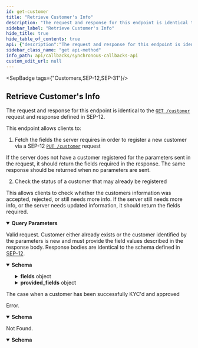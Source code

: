 ```yaml
---
id: get-customer
title: "Retrieve Customer's Info"
description: "The request and response for this endpoint is identical to the"
sidebar_label: "Retrieve Customer's Info"
hide_title: true
hide_table_of_contents: true
api: {"description":"The request and response for this endpoint is identical to the \n[`GET /customer`](https://github.com/stellar/stellar-protocol/blob/master/ecosystem/sep-0012.md#customer-get) \nrequest and response defined in SEP-12.\n\nThis endpoint allows clients to:\n\n  1. Fetch the fields the server requires in order to register a new customer via a SEP-12 \n[`PUT /customer`](https://github.com/stellar/stellar-protocol/blob/master/ecosystem/sep-0012.md#customer-put) request\n\nIf the server does not have a customer registered for the parameters sent in the request, it should return the \nfields required in the response. The same response should be returned when no parameters are sent.\n\n  2. Check the status of a customer that may already be registered\n\nThis allows clients to check whether the customers information was accepted, rejected, or still needs more info. \nIf the server still needs more info, or the server needs updated information, it should return the fields required.\n","tags":["Customers","SEP-12","SEP-31"],"operationId":"getCustomer","parameters":[{"in":"query","name":"id","description":"The ID of the customer as returned in the response of a previous PUT request.","schema":{"type":"string"}},{"in":"query","name":"account","description":"The Stellar or Muxed Account authenticated with the Platform via SEP-10.","schema":{"type":"string"}},{"in":"query","name":"memo","description":"The memo value identifying a customer with a shared account, where the shared account is `account`.","schema":{"type":"string"}},{"in":"query","name":"memo_type","description":"The type of memo used to identify a customer with a shared account.","schema":{"type":"string","enum":["id","hash","text"]}},{"in":"query","name":"type","description":"The type of action the customer is being KYCd for. See the \n[Type Specification](https://github.com/stellar/stellar-protocol/blob/master/ecosystem/sep-0012.md#type-specification)\ndocumented in SEP-12.\n","schema":{"type":"string"}},{"in":"query","name":"lang","description":"Defaults to `en`. Language code specified using ISO 639-1. Human readable descriptions, choices, and \nmessages should be in this language.\n","schema":{"type":"string"}}],"responses":{"200":{"description":"Valid request. Customer either already exists or the customer identified by the parameters is new and must \nprovide the field values described in the response body. Response bodies are identical to the schema defined \nin [SEP-12](https://github.com/stellar/stellar-protocol/blob/master/ecosystem/sep-0012.md#customer-get).\n","content":{"application/json":{"schema":{"type":"object","required":["status"],"properties":{"id":{"type":"string"},"status":{"type":"string","enum":["ACCEPTED PROCESSING NEEDS_INFO REJECTED"]},"fields":{"type":"object","required":["type","description"],"properties":{"type":{"type":"string","enum":["string","binary","number","date"]},"description":{"type":"string"},"choices":{"type":"array","items":{"type":"string"}},"optional":{"type":"boolean"}}},"provided_fields":{"type":"object","required":["type","description"],"properties":{"type":{"type":"string","enum":["string","binary","number","date"]},"description":{"type":"string"},"choices":{"type":"array","items":{"type":"string"}},"optional":{"type":"boolean"},"status":{"type":"string","enum":["ACCEPTED","PROCESSING","REJECTED","VERIFICATION_REQUIRED"]},"error":{"type":"string"}}},"message":{"type":"string"}},"title":"GetCustomerResponse"},"examples":{"SuccessKYC":{"summary":"The case when a customer has been successfully KYC'd and approved","value":{"id":"d1ce2f48-3ff1-495d-9240-7a50d806cfed","status":"ACCEPTED","provided_fields":{"first_name":{"description":"The customer's first name","type":"string","status":"ACCEPTED"},"last_name":{"description":"The customer's last name","type":"string","status":"ACCEPTED"},"email_address":{"description":"The customer's email address","type":"string","status":"ACCEPTED"}}}}}}}},"400":{"description":"Error.","content":{"application/json":{"schema":{"type":"object","properties":{"error":{"type":"string"},"id":{"type":"string"}},"required":["error"],"title":"Error"}}}},"404":{"description":"Not Found.","content":{"application/json":{"schema":{"type":"object","properties":{"error":{"type":"string"},"id":{"type":"string"}},"required":["error"],"title":"Error"}}}}},"method":"get","path":"/customer","info":{"version":"2.0.0","description":"The Synchronous Callbacks API specification for the Stellar Anchor Platform project.\n\nThe Synchronous Callbacks API defines requests made by the Platform while it is processing a request from a client application. The \nanchor's responses to these requests affect the Platform responses to the client application.\n","title":"Synchronous Callbacks API"},"postman":{"name":"Retrieve Customer's Info","description":{"content":"The request and response for this endpoint is identical to the \n[`GET /customer`](https://github.com/stellar/stellar-protocol/blob/master/ecosystem/sep-0012.md#customer-get) \nrequest and response defined in SEP-12.\n\nThis endpoint allows clients to:\n\n  1. Fetch the fields the server requires in order to register a new customer via a SEP-12 \n[`PUT /customer`](https://github.com/stellar/stellar-protocol/blob/master/ecosystem/sep-0012.md#customer-put) request\n\nIf the server does not have a customer registered for the parameters sent in the request, it should return the \nfields required in the response. The same response should be returned when no parameters are sent.\n\n  2. Check the status of a customer that may already be registered\n\nThis allows clients to check whether the customers information was accepted, rejected, or still needs more info. \nIf the server still needs more info, or the server needs updated information, it should return the fields required.\n","type":"text/plain"},"url":{"path":["customer"],"host":["{{baseUrl}}"],"query":[{"disabled":false,"description":{"content":"The ID of the customer as returned in the response of a previous PUT request.","type":"text/plain"},"key":"id","value":""},{"disabled":false,"description":{"content":"The Stellar or Muxed Account authenticated with the Platform via SEP-10.","type":"text/plain"},"key":"account","value":""},{"disabled":false,"description":{"content":"The memo value identifying a customer with a shared account, where the shared account is `account`.","type":"text/plain"},"key":"memo","value":""},{"disabled":false,"description":{"content":"The type of memo used to identify a customer with a shared account.","type":"text/plain"},"key":"memo_type","value":""},{"disabled":false,"description":{"content":"The type of action the customer is being KYCd for. See the \n[Type Specification](https://github.com/stellar/stellar-protocol/blob/master/ecosystem/sep-0012.md#type-specification)\ndocumented in SEP-12.\n","type":"text/plain"},"key":"type","value":""},{"disabled":false,"description":{"content":"Defaults to `en`. Language code specified using ISO 639-1. Human readable descriptions, choices, and \nmessages should be in this language.\n","type":"text/plain"},"key":"lang","value":""}],"variable":[]},"header":[{"key":"Accept","value":"application/json"}],"method":"GET"}}
sidebar_class_name: "get api-method"
info_path: api/callbacks/synchronous-callbacks-api
custom_edit_url: null
---
```



<SepBadge tags={"Customers,SEP-12,SEP-31"}/>


## Retrieve Customer's Info



The request and response for this endpoint is identical to the 
[`GET /customer`](https://github.com/stellar/stellar-protocol/blob/master/ecosystem/sep-0012.md#customer-get) 
request and response defined in SEP-12.

This endpoint allows clients to:

  1. Fetch the fields the server requires in order to register a new customer via a SEP-12 
[`PUT /customer`](https://github.com/stellar/stellar-protocol/blob/master/ecosystem/sep-0012.md#customer-put) request

If the server does not have a customer registered for the parameters sent in the request, it should return the 
fields required in the response. The same response should be returned when no parameters are sent.

  2. Check the status of a customer that may already be registered

This allows clients to check whether the customers information was accepted, rejected, or still needs more info. 
If the server still needs more info, or the server needs updated information, it should return the fields required.


<details style={{"marginBottom":"1rem"}} data-collapsed={false} open={true}><summary style={{}}><strong>Query Parameters</strong></summary><div><ul><ParamsItem className={"paramsItem"} param={{"in":"query","name":"id","description":"The ID of the customer as returned in the response of a previous PUT request.","schema":{"type":"string"}}}></ParamsItem><ParamsItem className={"paramsItem"} param={{"in":"query","name":"account","description":"The Stellar or Muxed Account authenticated with the Platform via SEP-10.","schema":{"type":"string"}}}></ParamsItem><ParamsItem className={"paramsItem"} param={{"in":"query","name":"memo","description":"The memo value identifying a customer with a shared account, where the shared account is `account`.","schema":{"type":"string"}}}></ParamsItem><ParamsItem className={"paramsItem"} param={{"in":"query","name":"memo_type","description":"The type of memo used to identify a customer with a shared account.","schema":{"type":"string","enum":["id","hash","text"]}}}></ParamsItem><ParamsItem className={"paramsItem"} param={{"in":"query","name":"type","description":"The type of action the customer is being KYCd for. See the \n[Type Specification](https://github.com/stellar/stellar-protocol/blob/master/ecosystem/sep-0012.md#type-specification)\ndocumented in SEP-12.\n","schema":{"type":"string"}}}></ParamsItem><ParamsItem className={"paramsItem"} param={{"in":"query","name":"lang","description":"Defaults to `en`. Language code specified using ISO 639-1. Human readable descriptions, choices, and \nmessages should be in this language.\n","schema":{"type":"string"}}}></ParamsItem></ul></div></details><div><ApiTabs><TabItem label={"200"} value={"200"}><div>

Valid request. Customer either already exists or the customer identified by the parameters is new and must 
provide the field values described in the response body. Response bodies are identical to the schema defined 
in [SEP-12](https://github.com/stellar/stellar-protocol/blob/master/ecosystem/sep-0012.md#customer-get).


</div><div><MimeTabs schemaType={"response"}><TabItem label={"application/json"} value={"application/json"}><SchemaTabs><TabItem label={"Schema"} value={"Schema"}><details style={{}} data-collapsed={false} open={true}><summary style={{"textAlign":"left"}}><strong>Schema</strong></summary><div style={{"textAlign":"left","marginLeft":"1rem"}}></div><ul style={{"marginLeft":"1rem"}}><SchemaItem collapsible={false} name={"id"} required={false} schemaName={"string"} qualifierMessage={undefined} schema={{"type":"string"}}></SchemaItem><SchemaItem collapsible={false} name={"status"} required={true} schemaName={"string"} qualifierMessage={"**Possible values:** [`ACCEPTED PROCESSING NEEDS_INFO REJECTED`]"} schema={{"type":"string","enum":["ACCEPTED PROCESSING NEEDS_INFO REJECTED"]}}></SchemaItem><SchemaItem collapsible={true} className={"schemaItem"}><details style={{}}><summary style={{}}><strong>fields</strong><span style={{"opacity":"0.6"}}> object</span></summary><div style={{"marginLeft":"1rem"}}><SchemaItem collapsible={false} name={"type"} required={true} schemaName={"string"} qualifierMessage={"**Possible values:** [`string`, `binary`, `number`, `date`]"} schema={{"type":"string","enum":["string","binary","number","date"]}}></SchemaItem><SchemaItem collapsible={false} name={"description"} required={true} schemaName={"string"} qualifierMessage={undefined} schema={{"type":"string"}}></SchemaItem><SchemaItem collapsible={false} name={"choices"} required={false} schemaName={"string[]"} qualifierMessage={undefined} schema={{"type":"array","items":{"type":"string"}}}></SchemaItem><SchemaItem collapsible={false} name={"optional"} required={false} schemaName={"boolean"} qualifierMessage={undefined} schema={{"type":"boolean"}}></SchemaItem></div></details></SchemaItem><SchemaItem collapsible={true} className={"schemaItem"}><details style={{}}><summary style={{}}><strong>provided_fields</strong><span style={{"opacity":"0.6"}}> object</span></summary><div style={{"marginLeft":"1rem"}}><SchemaItem collapsible={false} name={"type"} required={true} schemaName={"string"} qualifierMessage={"**Possible values:** [`string`, `binary`, `number`, `date`]"} schema={{"type":"string","enum":["string","binary","number","date"]}}></SchemaItem><SchemaItem collapsible={false} name={"description"} required={true} schemaName={"string"} qualifierMessage={undefined} schema={{"type":"string"}}></SchemaItem><SchemaItem collapsible={false} name={"choices"} required={false} schemaName={"string[]"} qualifierMessage={undefined} schema={{"type":"array","items":{"type":"string"}}}></SchemaItem><SchemaItem collapsible={false} name={"optional"} required={false} schemaName={"boolean"} qualifierMessage={undefined} schema={{"type":"boolean"}}></SchemaItem><SchemaItem collapsible={false} name={"status"} required={false} schemaName={"string"} qualifierMessage={"**Possible values:** [`ACCEPTED`, `PROCESSING`, `REJECTED`, `VERIFICATION_REQUIRED`]"} schema={{"type":"string","enum":["ACCEPTED","PROCESSING","REJECTED","VERIFICATION_REQUIRED"]}}></SchemaItem><SchemaItem collapsible={false} name={"error"} required={false} schemaName={"string"} qualifierMessage={undefined} schema={{"type":"string"}}></SchemaItem></div></details></SchemaItem><SchemaItem collapsible={false} name={"message"} required={false} schemaName={"string"} qualifierMessage={undefined} schema={{"type":"string"}}></SchemaItem></ul></details></TabItem><TabItem label={"Example (from schema)"} value={"Example (from schema)"}><ResponseSamples responseExample={"{\n  \"id\": \"string\",\n  \"status\": \"ACCEPTED PROCESSING NEEDS_INFO REJECTED\",\n  \"fields\": {\n    \"type\": \"string\",\n    \"description\": \"string\",\n    \"choices\": [\n      \"string\"\n    ],\n    \"optional\": true\n  },\n  \"provided_fields\": {\n    \"type\": \"string\",\n    \"description\": \"string\",\n    \"choices\": [\n      \"string\"\n    ],\n    \"optional\": true,\n    \"status\": \"ACCEPTED\",\n    \"error\": \"string\"\n  },\n  \"message\": \"string\"\n}"} language={"json"}></ResponseSamples></TabItem><TabItem label={"SuccessKYC"} value={"SuccessKYC"}><p> The case when a customer has been successfully KYC'd and approved</p><ResponseSamples responseExample={"{\n  \"id\": \"d1ce2f48-3ff1-495d-9240-7a50d806cfed\",\n  \"status\": \"ACCEPTED\",\n  \"provided_fields\": {\n    \"first_name\": {\n      \"description\": \"The customer's first name\",\n      \"type\": \"string\",\n      \"status\": \"ACCEPTED\"\n    },\n    \"last_name\": {\n      \"description\": \"The customer's last name\",\n      \"type\": \"string\",\n      \"status\": \"ACCEPTED\"\n    },\n    \"email_address\": {\n      \"description\": \"The customer's email address\",\n      \"type\": \"string\",\n      \"status\": \"ACCEPTED\"\n    }\n  }\n}"} language={"json"}></ResponseSamples></TabItem></SchemaTabs></TabItem></MimeTabs></div></TabItem><TabItem label={"400"} value={"400"}><div>

Error.

</div><div><MimeTabs schemaType={"response"}><TabItem label={"application/json"} value={"application/json"}><SchemaTabs><TabItem label={"Schema"} value={"Schema"}><details style={{}} data-collapsed={false} open={true}><summary style={{"textAlign":"left"}}><strong>Schema</strong></summary><div style={{"textAlign":"left","marginLeft":"1rem"}}></div><ul style={{"marginLeft":"1rem"}}><SchemaItem collapsible={false} name={"error"} required={true} schemaName={"string"} qualifierMessage={undefined} schema={{"type":"string"}}></SchemaItem><SchemaItem collapsible={false} name={"id"} required={false} schemaName={"string"} qualifierMessage={undefined} schema={{"type":"string"}}></SchemaItem></ul></details></TabItem><TabItem label={"Example (from schema)"} value={"Example (from schema)"}><ResponseSamples responseExample={"{\n  \"error\": \"string\",\n  \"id\": \"string\"\n}"} language={"json"}></ResponseSamples></TabItem></SchemaTabs></TabItem></MimeTabs></div></TabItem><TabItem label={"404"} value={"404"}><div>

Not Found.

</div><div><MimeTabs schemaType={"response"}><TabItem label={"application/json"} value={"application/json"}><SchemaTabs><TabItem label={"Schema"} value={"Schema"}><details style={{}} data-collapsed={false} open={true}><summary style={{"textAlign":"left"}}><strong>Schema</strong></summary><div style={{"textAlign":"left","marginLeft":"1rem"}}></div><ul style={{"marginLeft":"1rem"}}><SchemaItem collapsible={false} name={"error"} required={true} schemaName={"string"} qualifierMessage={undefined} schema={{"type":"string"}}></SchemaItem><SchemaItem collapsible={false} name={"id"} required={false} schemaName={"string"} qualifierMessage={undefined} schema={{"type":"string"}}></SchemaItem></ul></details></TabItem><TabItem label={"Example (from schema)"} value={"Example (from schema)"}><ResponseSamples responseExample={"{\n  \"error\": \"string\",\n  \"id\": \"string\"\n}"} language={"json"}></ResponseSamples></TabItem></SchemaTabs></TabItem></MimeTabs></div></TabItem></ApiTabs></div>
